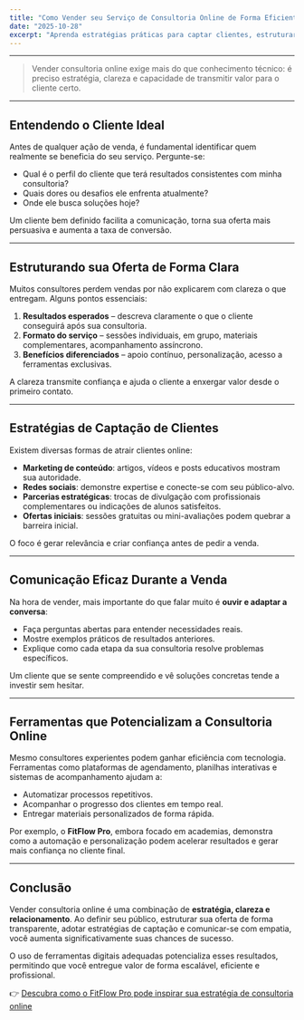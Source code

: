 ---
title: "Como Vender seu Serviço de Consultoria Online de Forma Eficiente"
date: "2025-10-28"
excerpt: "Aprenda estratégias práticas para captar clientes, estruturar sua oferta e aumentar suas vendas de consultoria online, além de como ferramentas digitais podem potencializar seus resultados."
---

---

> Vender consultoria online exige mais do que conhecimento técnico: é preciso estratégia, clareza e capacidade de transmitir valor para o cliente certo.

---

## Entendendo o Cliente Ideal

Antes de qualquer ação de venda, é fundamental identificar quem realmente se beneficia do seu serviço. Pergunte-se:

- Qual é o perfil do cliente que terá resultados consistentes com minha consultoria?  
- Quais dores ou desafios ele enfrenta atualmente?  
- Onde ele busca soluções hoje?

Um cliente bem definido facilita a comunicação, torna sua oferta mais persuasiva e aumenta a taxa de conversão.

---

## Estruturando sua Oferta de Forma Clara

Muitos consultores perdem vendas por não explicarem com clareza o que entregam. Alguns pontos essenciais:

1. **Resultados esperados** – descreva claramente o que o cliente conseguirá após sua consultoria.  
2. **Formato do serviço** – sessões individuais, em grupo, materiais complementares, acompanhamento assíncrono.  
3. **Benefícios diferenciados** – apoio contínuo, personalização, acesso a ferramentas exclusivas.  

A clareza transmite confiança e ajuda o cliente a enxergar valor desde o primeiro contato.

---

## Estratégias de Captação de Clientes

Existem diversas formas de atrair clientes online:

- **Marketing de conteúdo**: artigos, vídeos e posts educativos mostram sua autoridade.  
- **Redes sociais**: demonstre expertise e conecte-se com seu público-alvo.  
- **Parcerias estratégicas**: trocas de divulgação com profissionais complementares ou indicações de alunos satisfeitos.  
- **Ofertas iniciais**: sessões gratuitas ou mini-avaliações podem quebrar a barreira inicial.

O foco é gerar relevância e criar confiança antes de pedir a venda.

---

## Comunicação Eficaz Durante a Venda

Na hora de vender, mais importante do que falar muito é **ouvir e adaptar a conversa**:

- Faça perguntas abertas para entender necessidades reais.  
- Mostre exemplos práticos de resultados anteriores.  
- Explique como cada etapa da sua consultoria resolve problemas específicos.  

Um cliente que se sente compreendido e vê soluções concretas tende a investir sem hesitar.

---

## Ferramentas que Potencializam a Consultoria Online

Mesmo consultores experientes podem ganhar eficiência com tecnologia. Ferramentas como plataformas de agendamento, planilhas interativas e sistemas de acompanhamento ajudam a:

- Automatizar processos repetitivos.  
- Acompanhar o progresso dos clientes em tempo real.  
- Entregar materiais personalizados de forma rápida.  

Por exemplo, o **FitFlow Pro**, embora focado em academias, demonstra como a automação e personalização podem acelerar resultados e gerar mais confiança no cliente final.

---

## Conclusão

Vender consultoria online é uma combinação de **estratégia, clareza e relacionamento**. Ao definir seu público, estruturar sua oferta de forma transparente, adotar estratégias de captação e comunicar-se com empatia, você aumenta significativamente suas chances de sucesso.  

O uso de ferramentas digitais adequadas potencializa esses resultados, permitindo que você entregue valor de forma escalável, eficiente e profissional.

👉 [Descubra como o FitFlow Pro pode inspirar sua estratégia de consultoria online](https://fitflowpro.com.br)
